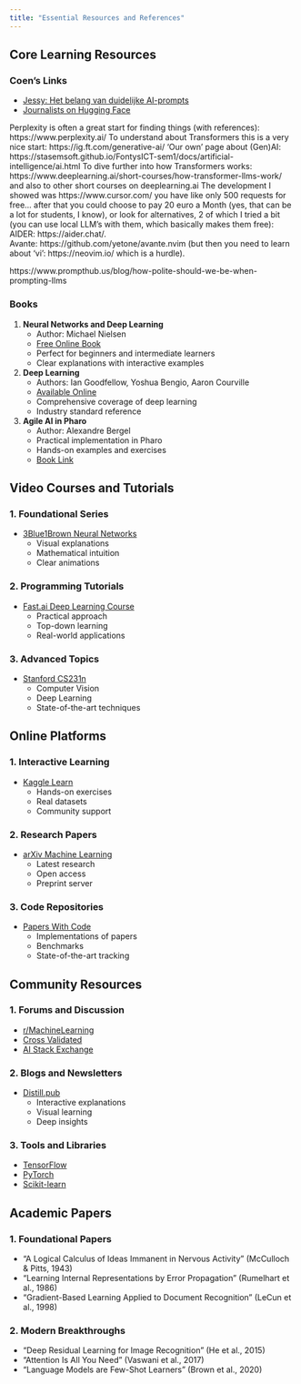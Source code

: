 ```yaml
---
title: "Essential Resources and References"
---
```


## Core Learning Resources

### Coen's Links

- [Jessy: Het belang van duidelijke AI-prompts](https://www.jessydecooker.nl/?p=12877)
- [Journalists on Hugging Face](https://huggingface.co/spaces/JournalistsonHF/ai-toolkit)

Perplexity is often a great start for finding things (with references): https://www.perplexity.ai/
To understand about Transformers this is a very nice start: https://ig.ft.com/generative-ai/
'Our own' page about (Gen)AI: https://stasemsoft.github.io/FontysICT-sem1/docs/artificial-intelligence/ai.html
To dive further into how Transformers works: https://www.deeplearning.ai/short-courses/how-transformer-llms-work/
and also to other short courses on deeplearning.ai
The development I showed was https://www.cursor.com/
you have like only 500 requests for free...  after that you could choose to pay 20 euro a Month (yes, that can be a lot for students, I know), or look for alternatives, 2 of which I tried a bit (you can use local LLM's with them, which basically makes them free): 
AIDER: https://aider.chat/.   
Avante: https://github.com/yetone/avante.nvim   (but then you need to learn about 'vi': https://neovim.io/ which is a  hurdle). 

https://www.prompthub.us/blog/how-polite-should-we-be-when-prompting-llms


### Books

1. **Neural Networks and Deep Learning**
   - Author: Michael Nielsen
   - [Free Online Book](http://neuralnetworksanddeeplearning.com)
   - Perfect for beginners and intermediate learners
   - Clear explanations with interactive examples

2. **Deep Learning**
   - Authors: Ian Goodfellow, Yoshua Bengio, Aaron Courville
   - [Available Online](https://www.deeplearningbook.org)
   - Comprehensive coverage of deep learning
   - Industry standard reference

3. **Agile AI in Pharo**
   - Author: Alexandre Bergel
   - Practical implementation in Pharo
   - Hands-on examples and exercises
   - [Book Link](https://books.pharo.org/agile-ai/)

## Video Courses and Tutorials

### 1. Foundational Series
- [3Blue1Brown Neural Networks](https://www.youtube.com/playlist?list=PLZHQObOWTQDNU6R1_67000Dx_ZCJB-3pi)
  - Visual explanations
  - Mathematical intuition
  - Clear animations

### 2. Programming Tutorials
- [Fast.ai Deep Learning Course](https://course.fast.ai)
  - Practical approach
  - Top-down learning
  - Real-world applications

### 3. Advanced Topics
- [Stanford CS231n](http://cs231n.stanford.edu)
  - Computer Vision
  - Deep Learning
  - State-of-the-art techniques

## Online Platforms

### 1. Interactive Learning
- [Kaggle Learn](https://www.kaggle.com/learn)
  - Hands-on exercises
  - Real datasets
  - Community support

### 2. Research Papers
- [arXiv Machine Learning](https://arxiv.org/list/cs.LG/recent)
  - Latest research
  - Open access
  - Preprint server

### 3. Code Repositories
- [Papers With Code](https://paperswithcode.com)
  - Implementations of papers
  - Benchmarks
  - State-of-the-art tracking

## Community Resources

### 1. Forums and Discussion
- [r/MachineLearning](https://reddit.com/r/MachineLearning)
- [Cross Validated](https://stats.stackexchange.com)
- [AI Stack Exchange](https://ai.stackexchange.com)

### 2. Blogs and Newsletters
- [Distill.pub](https://distill.pub)
  - Interactive explanations
  - Visual learning
  - Deep insights

### 3. Tools and Libraries
- [TensorFlow](https://tensorflow.org)
- [PyTorch](https://pytorch.org)
- [Scikit-learn](https://scikit-learn.org)

## Academic Papers

### 1. Foundational Papers
- "A Logical Calculus of Ideas Immanent in Nervous Activity" (McCulloch & Pitts, 1943)
- "Learning Internal Representations by Error Propagation" (Rumelhart et al., 1986)
- "Gradient-Based Learning Applied to Document Recognition" (LeCun et al., 1998)

### 2. Modern Breakthroughs
- "Deep Residual Learning for Image Recognition" (He et al., 2015)
- "Attention Is All You Need" (Vaswani et al., 2017)
- "Language Models are Few-Shot Learners" (Brown et al., 2020)

